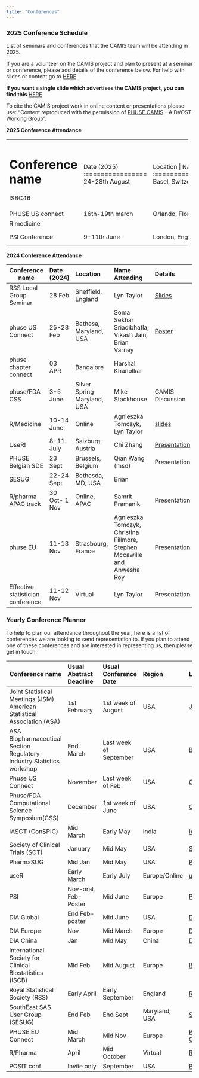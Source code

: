 ```yaml
---
title: "Conferences"
---
```


### 2025 Conference Schedule

List of seminars and conferences that the CAMIS team will be attending in 2025.

If you are a volunteer on the CAMIS project and plan to present at a seminar or conference, please add details of the conference below. For help with slides or content go to [HERE](https://github.com/PSIAIMS/CAMIS/tree/main/non_website_content/conferences).

**If you want a single slide which advertises the CAMIS project, you can find this** [HERE](https://github.com/PSIAIMS/CAMIS/tree/main/non_website_content/conferences/2024/PHUSE%20CSS%20CAMIS%20Single%20slide%202024.pptx)

To cite the CAMIS project work in online content or presentations please use: "Content reproduced with the permission of [PHUSE CAMIS](https://advance.phuse.global/pages/viewpage.action?pageId=327874) - A DVOST Working Group".

**2025 Conference Attendance**

+-------------------+-----------------+------------------+----------------------------------+----------+---------------------------------+
| Conference name   | Date (2025)     | Location         | Name Attending                   | Details  | Website                         |
+===================+:================+:=================+:=================================+:=========+:================================+
| ISBC46            | 24-28th August  | Basel, Switzerland | Yannick Vandendijck            | Poster presentation | [ISCB46](https://iscb2025.info/) |
+-------------------+-----------------+------------------+----------------------------------+----------+---------------------------------+
| PHUSE US connect  | 16th-19th march | Orlando, Florida | Hamming Tu Vikash Jain           |          |                                 |
+-------------------+-----------------+------------------+----------------------------------+----------+---------------------------------+
| R medicine        |                 |                  | Michael Kane?                    |          |                                 |
+-------------------+-----------------+------------------+----------------------------------+----------+---------------------------------+
| PSI Conference    | 9-11th June     | London, England  | Lyn Taylor, Christina Fillmore,\ |          | [PSI](About%20the%20Conference) |
|                   |                 |                  | Agniezska Tomcyk                 |          |                                 |
+-------------------+-----------------+------------------+----------------------------------+----------+---------------------------------+

**2024 Conference Attendance**

+-----------------------------------+---------------+-----------------------------+--------------------------------------------------------------------------+----------------------------------------------------------------------------------------------------------------------------+------------------------------------------------------------------------------------------------------------------------------------------------------------------+
| Conference name                   | Date (2024)   | Location                    | Name Attending                                                           | Details                                                                                                                    | Website                                                                                                                                                          |
+===================================+:==============+:============================+:=========================================================================+:===========================================================================================================================+:=================================================================================================================================================================+
| RSS Local Group Seminar           | 28 Feb        | Sheffield, England          | Lyn Taylor                                                               | [Slides](../non_website_content/conferences/2024/RSS_Local_Group_28Feb2024_FINAL.pptx)                                     | [RSS](https://rss.org.uk/training-events/events/events-2024/local-groups/medical-statistician-apprenticeships-and-integrati/)                                    |
+-----------------------------------+---------------+-----------------------------+--------------------------------------------------------------------------+----------------------------------------------------------------------------------------------------------------------------+------------------------------------------------------------------------------------------------------------------------------------------------------------------+
| phuse US Connect                  | 25-28 Feb     | Bethesa, Maryland, USA      | Soma Sekhar Sriadibhatla, Vikash Jain, Brian Varney                      | [Poster](../non_website_content/conferences/2024/PHUSE%20US%20Connect%20PP26%20SomaSekhar%20Sriadibhatla%20Feb%202024.pdf) | [Connect](https://www.cdisc.org/events/education/external-events/2024/02/phuse-us-connect-2024)                                                                  |
+-----------------------------------+---------------+-----------------------------+--------------------------------------------------------------------------+----------------------------------------------------------------------------------------------------------------------------+------------------------------------------------------------------------------------------------------------------------------------------------------------------+
| phuse chapter connect             | 03 APR        | Bangalore                   | Harshal Khanolkar                                                        |                                                                                                                            |                                                                                                                                                                  |
+-----------------------------------+---------------+-----------------------------+--------------------------------------------------------------------------+----------------------------------------------------------------------------------------------------------------------------+------------------------------------------------------------------------------------------------------------------------------------------------------------------+
| phuse/FDA CSS                     | 3-5 June      | Silver Spring Maryland, USA | Mike Stackhouse                                                          | CAMIS Discussion                                                                                                           | [CSS](https://advance.phuse.global/pages/viewpage.action?pageId=80806741)                                                                                        |
+-----------------------------------+---------------+-----------------------------+--------------------------------------------------------------------------+----------------------------------------------------------------------------------------------------------------------------+------------------------------------------------------------------------------------------------------------------------------------------------------------------+
| R/Medicine                        | 10-14 June    | Online                      | Agnieszka Tomczyk, Lyn Taylor                                            | [slides](../non_website_content/conferences/2024/R_medicine_2024_Final.pptx)                                               | [R/Medicine 2024](https://rconsortium.github.io/RMedicine_website/)                                                                                              |
+-----------------------------------+---------------+-----------------------------+--------------------------------------------------------------------------+----------------------------------------------------------------------------------------------------------------------------+------------------------------------------------------------------------------------------------------------------------------------------------------------------+
| UseR!                             | 8-11 July     | Salzburg, Austria           | Chi Zhang                                                                | [Presentation](../non_website_content/conferences/2024/useR2024.pdf)                                                       | [useR! 2024](https://events.linuxfoundation.org/user/)                                                                                                           |
+-----------------------------------+---------------+-----------------------------+--------------------------------------------------------------------------+----------------------------------------------------------------------------------------------------------------------------+------------------------------------------------------------------------------------------------------------------------------------------------------------------+
| PHUSE Belgian SDE                 | 23 Sept       | Brussels, Belgium           | Qian Wang (msd)                                                          | Presentation                                                                                                               | [PHUSE SDE](https://www.phuse-events.org/attend/frontend/reg/thome.csp?pageID=41350&eventID=65&CSPCHD=001001000000osIoQLxdO0LG8uAlNJ5oXULtPD6a80PzgZap2U)        |
+-----------------------------------+---------------+-----------------------------+--------------------------------------------------------------------------+----------------------------------------------------------------------------------------------------------------------------+------------------------------------------------------------------------------------------------------------------------------------------------------------------+
| SESUG                             | 22-24 Sept    | Bethesda, MD, USA           | Brian                                                                    |                                                                                                                            | [SESUG 2024](SESUG%202024%20CONFERENCE)                                                                                                                          |
+-----------------------------------+---------------+-----------------------------+--------------------------------------------------------------------------+----------------------------------------------------------------------------------------------------------------------------+------------------------------------------------------------------------------------------------------------------------------------------------------------------+
| R/pharma APAC track               | 30 Oct- 1 Nov | Online, APAC                | Samrit Pramanik                                                          | Presentation                                                                                                               |                                                                                                                                                                  |
+-----------------------------------+---------------+-----------------------------+--------------------------------------------------------------------------+----------------------------------------------------------------------------------------------------------------------------+------------------------------------------------------------------------------------------------------------------------------------------------------------------+
| phuse EU                          | 11-13 Nov     | Strasbourg, France          | Agnieszka Tomczyk, Christina Fillmore, Stephen Mccawille and Anwesha Roy | Presentation                                                                                                               | [PHUSE EU Connect](https://www.phuse-events.org/attend/frontend/reg/thome.csp?pageID=28735&eventID=45&CSPCHD=000001000000HvvZvjPfObTmLBcfyVmqir0yUlNgKAUCOlcgKn) |
+-----------------------------------+---------------+-----------------------------+--------------------------------------------------------------------------+----------------------------------------------------------------------------------------------------------------------------+------------------------------------------------------------------------------------------------------------------------------------------------------------------+
| Effective statistician conference | 11-12 Nov     | Virtual                     | Lyn Taylor                                                               | Presentation                                                                                                               | [link](The%20Effective%20Statistician%20Conference%202024:%20Transforming%20Healthcare%20-%20The%20Effective%20Statistician)                                     |
+-----------------------------------+---------------+-----------------------------+--------------------------------------------------------------------------+----------------------------------------------------------------------------------------------------------------------------+------------------------------------------------------------------------------------------------------------------------------------------------------------------+

### Yearly Conference Planner

To help to plan our attendance throughout the year, here is a list of conferences we are looking to send representation to. If you plan to attend one of these conferences and are interested in representing us, then please get in touch.

+-------------------------------------------------------------------------+-------------------------+------------------------+---------------+------------------------------------------------------------------------------------------------------------------------------------------------------------------+
| Conference name                                                         | Usual Abstract Deadline | Usual Conference Date  | Region        | Links                                                                                                                                                            |
+=========================================================================+:========================+:=======================+:==============+:=================================================================================================================================================================+
| Joint Statistical Meetings (JSM) American Statistical Association (ASA) | 1st February            | 1st week of August     | USA           | [JSM-ASA](https://www.amstat.org/meetings/joint-statistical-meetings)                                                                                            |
+-------------------------------------------------------------------------+-------------------------+------------------------+---------------+------------------------------------------------------------------------------------------------------------------------------------------------------------------+
| ASA Biopharmaceutical Section Regulatory-Industry Statistics workshop   | End March               | Last week of September | USA           | [BIOP](https://www.amstat.org/meetings/asa-biopharmaceutical-section-regulatory-industry-statistics-workshop)                                                    |
+-------------------------------------------------------------------------+-------------------------+------------------------+---------------+------------------------------------------------------------------------------------------------------------------------------------------------------------------+
| Phuse US Connect                                                        | November                | Last week of Feb       | USA           | [CDISC](https://www.cdisc.org/events)                                                                                                                            |
+-------------------------------------------------------------------------+-------------------------+------------------------+---------------+------------------------------------------------------------------------------------------------------------------------------------------------------------------+
| Phuse/FDA Computational Science Symposium(CSS)                          | December                | 1st week of June       | USA           | [CSS](https://advance.phuse.global/display/WEL/Working+Group+Events)                                                                                             |
+-------------------------------------------------------------------------+-------------------------+------------------------+---------------+------------------------------------------------------------------------------------------------------------------------------------------------------------------+
| IASCT (ConSPIC)                                                         | Mid March               | Early May              | India         | [IASCT](https://www.iasct.net/)                                                                                                                                  |
+-------------------------------------------------------------------------+-------------------------+------------------------+---------------+------------------------------------------------------------------------------------------------------------------------------------------------------------------+
| Society of Clinical Trials (SCT)                                        | January                 | Mid May                | USA           | [SCT](https://sctweb.org/)                                                                                                                                       |
+-------------------------------------------------------------------------+-------------------------+------------------------+---------------+------------------------------------------------------------------------------------------------------------------------------------------------------------------+
| PharmaSUG                                                               | Mid Jan                 | Mid May                | USA           | [PharmaSUG](https://www.pharmasug.org/)                                                                                                                          |
+-------------------------------------------------------------------------+-------------------------+------------------------+---------------+------------------------------------------------------------------------------------------------------------------------------------------------------------------+
| useR                                                                    | Early March             | Early July             | Europe/Online | [useR](https://user2024.r-project.org/)                                                                                                                          |
+-------------------------------------------------------------------------+-------------------------+------------------------+---------------+------------------------------------------------------------------------------------------------------------------------------------------------------------------+
| PSI                                                                     | Nov-oral, Feb-Poster    | Mid June               | Europe        | [PSI](https://psiweb.org/)                                                                                                                                       |
+-------------------------------------------------------------------------+-------------------------+------------------------+---------------+------------------------------------------------------------------------------------------------------------------------------------------------------------------+
| DIA Global                                                              | End Feb-poster          | Mid June               | USA           | [DIA-USA](https://www.diaglobal.org/en/conference-listing/annual-meetings)                                                                                       |
+-------------------------------------------------------------------------+-------------------------+------------------------+---------------+------------------------------------------------------------------------------------------------------------------------------------------------------------------+
| DIA Europe                                                              | Nov                     | Mid March              | Europe        | [DIA-Europe](https://www.diaglobal.org/en/conference-listing/annual-meetings)                                                                                    |
+-------------------------------------------------------------------------+-------------------------+------------------------+---------------+------------------------------------------------------------------------------------------------------------------------------------------------------------------+
| DIA China                                                               | Jan                     | Mid May                | China         | [DIA-China](https://www.diaglobal.org/en/conference-listing/annual-meetings)                                                                                     |
+-------------------------------------------------------------------------+-------------------------+------------------------+---------------+------------------------------------------------------------------------------------------------------------------------------------------------------------------+
| International Society for Clinical Biostatistics (ISCB)                 | Mid Feb                 | Mid August             | Europe        | [ISCB](https://iscb.international/)                                                                                                                              |
+-------------------------------------------------------------------------+-------------------------+------------------------+---------------+------------------------------------------------------------------------------------------------------------------------------------------------------------------+
| Royal Statistical Society (RSS)                                         | Early April             | Early September        | England       | [RSS](https://rss.org.uk/)                                                                                                                                       |
+-------------------------------------------------------------------------+-------------------------+------------------------+---------------+------------------------------------------------------------------------------------------------------------------------------------------------------------------+
| SouthEast SAS User Group (SESUG)                                        | End Feb                 | End Sept               | Maryland, USA | [SESUG](https://www.sesug.org/)                                                                                                                                  |
+-------------------------------------------------------------------------+-------------------------+------------------------+---------------+------------------------------------------------------------------------------------------------------------------------------------------------------------------+
| PHUSE EU Connect                                                        | Mid March               | Mid Nov                | Europe        | [PHUSE EU Connect](https://www.phuse-events.org/attend/frontend/reg/thome.csp?pageID=28735&eventID=45&CSPCHD=000001000000HvvZvjPfObTmLBcfyVmqir0yUlNgKAUCOlcgKn) |
+-------------------------------------------------------------------------+-------------------------+------------------------+---------------+------------------------------------------------------------------------------------------------------------------------------------------------------------------+
| R/Pharma                                                                | April                   | Mid October            | Virtual       | [R/pharma](https://rinpharma.com/)                                                                                                                               |
+-------------------------------------------------------------------------+-------------------------+------------------------+---------------+------------------------------------------------------------------------------------------------------------------------------------------------------------------+
| POSIT conf.                                                             | Invite only             | September              | USA           | [POSIT conf](https://posit.co/conference/)                                                                                                                       |
+-------------------------------------------------------------------------+-------------------------+------------------------+---------------+------------------------------------------------------------------------------------------------------------------------------------------------------------------+
